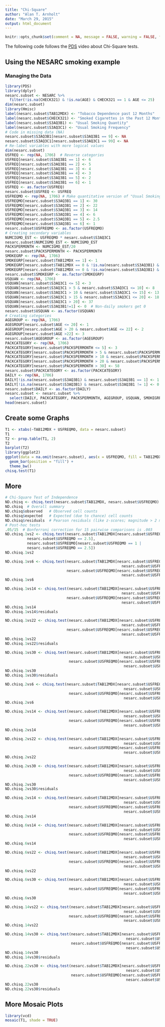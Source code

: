 ```yaml
---
title: "Chi-Square"
author: "Alan T. Arnholt"
date: "March 29, 2015"
output: html_document
---
```


```r
knitr::opts_chunk$set(comment = NA, message = FALSE, warning = FALSE, fig.align = "center")
```

The following code follows the [PDS](https://www.youtube.com/watch?v=eLAFK_XovnE&index=57&list=PLDEF0B9CBD27AD37E) video about Chi-Square tests.

## Using the NESARC smoking example

### Managing the Data

```r
library(PDS)
library(dplyr)
nesarc.subset <- NESARC %>% 
  filter(!is.na(CHECK321) & !is.na(AGE) & CHECK321 == 1 & AGE <= 25)
dim(nesarc.subset)
library(Hmisc)
label(nesarc.subset$TAB12MDX) <- "Tobacco Dependence past 12 Months"
label(nesarc.subset$CHECK321) <- "Smoked Cigarettes in the Past 12 Months"
label(nesarc.subset$S3AQ3B1) <- "Usual Smoking Quantity"
label(nesarc.subset$S3AQ3C1) <- "Usual Smoking Frequency"
# Code in missing data (NA)
nesarc.subset$S3AQ3B1[nesarc.subset$S3AQ3B1 == 9] <- NA
nesarc.subset$S3AQ3C1[nesarc.subset$S3AQ3C1 == 99] <- NA
# Re-label variables with more logical values
dim(nesarc.subset)
USFREQ <- rep(NA, 1706)  # Reverse categories
USFREQ[nesarc.subset$S3AQ3B1 == 1] <- 6
USFREQ[nesarc.subset$S3AQ3B1 == 2] <- 5
USFREQ[nesarc.subset$S3AQ3B1 == 3] <- 4
USFREQ[nesarc.subset$S3AQ3B1 == 4] <- 3
USFREQ[nesarc.subset$S3AQ3B1 == 5] <- 2
USFREQ[nesarc.subset$S3AQ3B1 == 6] <- 1
USFREQ <- as.factor(USFREQ)
nesarc.subset$USFREQ <- USFREQ
USFREQMO <- rep(NA, 1706) # Make quantitative version of "Usual Smoking Frequency"
USFREQMO[nesarc.subset$S3AQ3B1 == 1] <- 30
USFREQMO[nesarc.subset$S3AQ3B1 == 2] <- 22
USFREQMO[nesarc.subset$S3AQ3B1 == 3] <- 14
USFREQMO[nesarc.subset$S3AQ3B1 == 4] <- 6
USFREQMO[nesarc.subset$S3AQ3B1 == 5] <- 2.5
USFREQMO[nesarc.subset$S3AQ3B1 == 6] <- 1
nesarc.subset$USFREQMO <- as.factor(USFREQMO)
# Creating secondary variables
NUMCIGMO_EST <- USFREQMO * nesarc.subset$S3AQ3C1
nesarc.subset$NUMCIGMO_EST <- NUMCIGMO_EST
PACKSPERMONTH <- NUMCIGMO_EST/20
nesarc.subset$PACKSPERMONTH <- PACKSPERMONTH
SMOKEGRP <- rep(NA, 1706)
SMOKEGRP[nesarc.subset$TAB12MDX == 1] <- 1
SMOKEGRP[nesarc.subset$TAB12MDX == 0 & !is.na(nesarc.subset$S3AQ3B1) & nesarc.subset$S3AQ3B1 == 1] <- 2
SMOKEGRP[nesarc.subset$TAB12MDX == 0 & !is.na(nesarc.subset$S3AQ3B1) & nesarc.subset$S3AQ3B1 != 1] <- 3
nesarc.subset$SMOKEGRP <- as.factor(SMOKEGRP)
USQUAN <- rep(NA, 1706)
USQUAN[nesarc.subset$S3AQ3C1 <= 5] <- 3
USQUAN[nesarc.subset$S3AQ3C1 > 5 & nesarc.subset$S3AQ3C1 <= 10] <- 8
USQUAN[nesarc.subset$S3AQ3C1 > 10 & nesarc.subset$S3AQ3C1 <= 15] <- 13
USQUAN[nesarc.subset$S3AQ3C1 > 15 & nesarc.subset$S3AQ3C1 <= 20] <- 18
USQUAN[nesarc.subset$S3AQ3C1 > 20] <- 37
USQUAN[nesarc.subset$S3AQ3B1!=1] <- 0  # Non-daily smokers get 0
nesarc.subset$USQUAN <- as.factor(USQUAN)
# Creating categories
AGEGROUP <- rep(NA, 1706)
AGEGROUP[nesarc.subset$AGE <= 20] <- 1
AGEGROUP[nesarc.subset$AGE > 20 & nesarc.subset$AGE <= 22] <- 2
AGEGROUP[nesarc.subset$AGE >22] <- 3
nesarc.subset$AGEGROUP <- as.factor(AGEGROUP)
PACKCATEGORY <- rep(NA, 1706)
PACKCATEGORY[nesarc.subset$PACKSPERMONTH <= 5] <- 3
PACKCATEGORY[nesarc.subset$PACKSPERMONTH > 5 & nesarc.subset$PACKSPERMONTH <= 10] <- 7
PACKCATEGORY[nesarc.subset$PACKSPERMONTH > 10 & nesarc.subset$PACKSPERMONTH <= 20] <- 15
PACKCATEGORY[nesarc.subset$PACKSPERMONTH > 20 & nesarc.subset$PACKSPERMONTH <= 30] <- 25
PACKCATEGORY[nesarc.subset$PACKSPERMONTH > 30] <- 58
nesarc.subset$PACKCATEGORY <- as.factor(PACKCATEGORY)
DAILY <- rep(NA, 1706)
DAILY[!is.na(nesarc.subset$S3AQ3B1) & nesarc.subset$S3AQ3B1 == 1] <- 1
DAILY[!is.na(nesarc.subset$S3AQ3B1) & nesarc.subset$S3AQ3B1 != 1] <- 0
nesarc.subset$DAILY <- as.factor(DAILY)
nesarc.subset <- nesarc.subset %>% 
  select(DAILY, PACKCATEGORY, PACKSPERMONTH, AGEGROUP, USQUAN, SMOKEGRP, PACKSPERMONTH, NUMCIGMO_EST, USFREQMO, USFREQ, TAB12MDX)
head(nesarc.subset)
```

## Create some Graphs

```r
T1 <- xtabs(~TAB12MDX + USFREQMO, data = nesarc.subset)
T1
T2 <- prop.table(T1, 2)
T2
barplot(T2)
library(ggplot2)
ggplot(data = na.omit(nesarc.subset), aes(x = USFREQMO, fill = TAB12MDX)) + 
  geom_bar(position = "fill") + 
  theme_bw()
chisq.test(T1)
```

## More

```r
# Chi-Square Test of Independence
ND.chisq <- chisq.test(nesarc.subset$TAB12MDX, nesarc.subset$USFREQMO)
ND.chisq  # Overall summary
ND.chisq$observed   # Observed cell counts
ND.chisq$expected   # Expected (due to chance) cell counts
ND.chisq$residuals  # Pearson residuals (like z-scores; magnitude > 2 means a cell has a higher/lower cell count than is expected by chance)
# Post-hoc tests
.05/15  # Bonferroni correction for 15 pairwise comparisons is .003
ND.chisq.1vs2 <- chisq.test(nesarc.subset$TAB12MDX[nesarc.subset$USFREQMO == 1 | 
          nesarc.subset$USFREQMO == 2.5], 
          nesarc.subset$USFREQMO[nesarc.subset$USFREQMO == 1 | 
          nesarc.subset$USFREQMO == 2.5])
ND.chisq.1vs2

ND.chisq.1vs6 <- chisq.test(nesarc.subset$TAB12MDX[nesarc.subset$USFREQMO == 1 | 
                                                     nesarc.subset$USFREQMO == 6], 
                            nesarc.subset$USFREQMO[nesarc.subset$USFREQMO == 1 | 
                                                     nesarc.subset$USFREQMO == 6])
ND.chisq.1vs6

ND.chisq.1vs14 <- chisq.test(nesarc.subset$TAB12MDX[nesarc.subset$USFREQMO == 1 | 
                                                     nesarc.subset$USFREQMO == 14], 
                            nesarc.subset$USFREQMO[nesarc.subset$USFREQMO == 1 | 
                                                     nesarc.subset$USFREQMO == 14])
ND.chisq.1vs14
ND.chisq.1vs14$residuals

ND.chisq.1vs22 <- chisq.test(nesarc.subset$TAB12MDX[nesarc.subset$USFREQMO == 1 | 
                                                     nesarc.subset$USFREQMO == 22], 
                            nesarc.subset$USFREQMO[nesarc.subset$USFREQMO == 1 | 
                                                     nesarc.subset$USFREQMO == 22])
ND.chisq.1vs22
ND.chisq.1vs22$residuals

ND.chisq.1vs30 <- chisq.test(nesarc.subset$TAB12MDX[nesarc.subset$USFREQMO == 1 | 
                                                      nesarc.subset$USFREQMO == 30], 
                             nesarc.subset$USFREQMO[nesarc.subset$USFREQMO == 1 | 
                                                      nesarc.subset$USFREQMO == 30])
ND.chisq.1vs30
ND.chisq.1vs30$residuals

ND.chisq.2vs6 <- chisq.test(nesarc.subset$TAB12MDX[nesarc.subset$USFREQMO == 2.5 | 
                                                      nesarc.subset$USFREQMO == 6], 
                             nesarc.subset$USFREQMO[nesarc.subset$USFREQMO == 2.5 | 
                                                      nesarc.subset$USFREQMO == 6])
ND.chisq.2vs6

ND.chisq.2vs14 <- chisq.test(nesarc.subset$TAB12MDX[nesarc.subset$USFREQMO == 2.5 | 
                                                      nesarc.subset$USFREQMO == 14], 
                             nesarc.subset$USFREQMO[nesarc.subset$USFREQMO == 2.5 | 
                                                      nesarc.subset$USFREQMO == 14])
ND.chisq.2vs14

ND.chisq.2vs22 <- chisq.test(nesarc.subset$TAB12MDX[nesarc.subset$USFREQMO == 2.5 | 
                                                      nesarc.subset$USFREQMO == 22], 
                             nesarc.subset$USFREQMO[nesarc.subset$USFREQMO == 2.5 | 
                                                      nesarc.subset$USFREQMO == 22])
ND.chisq.2vs22

ND.chisq.2vs30 <- chisq.test(nesarc.subset$TAB12MDX[nesarc.subset$USFREQMO == 2.5 | 
                                                      nesarc.subset$USFREQMO == 30], 
                             nesarc.subset$USFREQMO[nesarc.subset$USFREQMO == 2.5 | 
                                                      nesarc.subset$USFREQMO == 30])
ND.chisq.2vs30
ND.chisq.2vs30$residuals

ND.chisq.2vs14 <- chisq.test(nesarc.subset$TAB12MDX[nesarc.subset$USFREQMO == 2.5 | 
                                                      nesarc.subset$USFREQMO == 14], 
                             nesarc.subset$USFREQMO[nesarc.subset$USFREQMO == 2.5 | 
                                                      nesarc.subset$USFREQMO == 14])
ND.chisq.2vs14

ND.chisq.6vs14 <- chisq.test(nesarc.subset$TAB12MDX[nesarc.subset$USFREQMO == 6 | 
                                                      nesarc.subset$USFREQMO == 14], 
                             nesarc.subset$USFREQMO[nesarc.subset$USFREQMO == 6 | 
                                                      nesarc.subset$USFREQMO == 14])
ND.chisq.6vs14

ND.chisq.6vs22 <- chisq.test(nesarc.subset$TAB12MDX[nesarc.subset$USFREQMO == 6 | 
                                                      nesarc.subset$USFREQMO == 22], 
                             nesarc.subset$USFREQMO[nesarc.subset$USFREQMO == 6 | 
                                                      nesarc.subset$USFREQMO == 22])
ND.chisq.6vs22

ND.chisq.6vs30 <- chisq.test(nesarc.subset$TAB12MDX[nesarc.subset$USFREQMO == 6 | 
                                                      nesarc.subset$USFREQMO == 30], 
                             nesarc.subset$USFREQMO[nesarc.subset$USFREQMO == 6 | 
                                                      nesarc.subset$USFREQMO == 30])
ND.chisq.6vs30

ND.chisq.14vs22 <- chisq.test(nesarc.subset$TAB12MDX[nesarc.subset$USFREQMO == 14 | 
                                                      nesarc.subset$USFREQMO == 22], 
                             nesarc.subset$USFREQMO[nesarc.subset$USFREQMO == 14 | 
                                                      nesarc.subset$USFREQMO == 22])
ND.chisq.14vs22

ND.chisq.14vs30 <- chisq.test(nesarc.subset$TAB12MDX[nesarc.subset$USFREQMO == 14 | 
                                                       nesarc.subset$USFREQMO == 30], 
                              nesarc.subset$USFREQMO[nesarc.subset$USFREQMO == 14 | 
                                                       nesarc.subset$USFREQMO == 30])
ND.chisq.14vs30
ND.chisq.14vs30$residuals

ND.chisq.22vs30 <- chisq.test(nesarc.subset$TAB12MDX[nesarc.subset$USFREQMO == 22 | 
                                                       nesarc.subset$USFREQMO == 30], 
                              nesarc.subset$USFREQMO[nesarc.subset$USFREQMO == 22 | 
                                                       nesarc.subset$USFREQMO == 30])
ND.chisq.22vs30
ND.chisq.22vs30$residuals
```

## More Mosaic Plots

```r
library(vcd)
mosaic(T1, shade = TRUE)
```